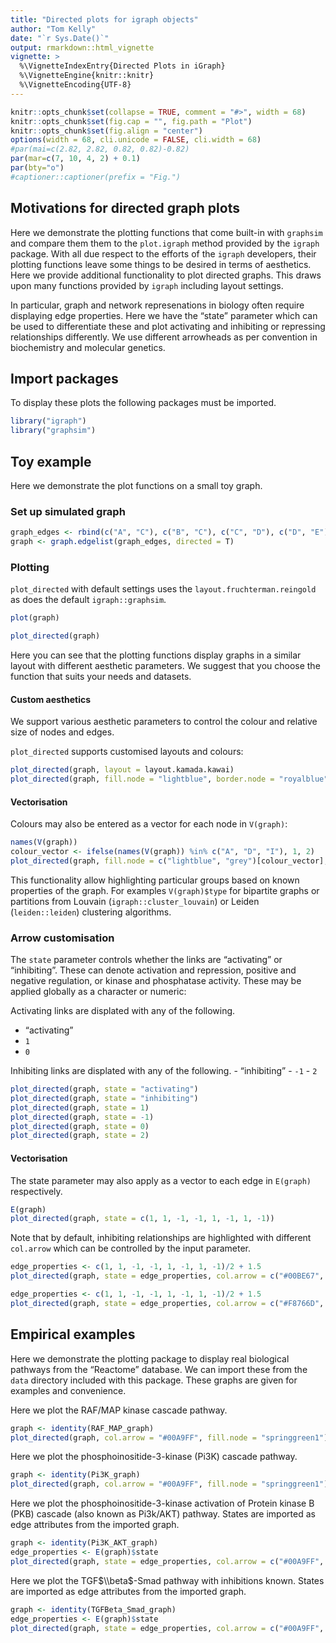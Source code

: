 ```yaml
---
title: "Directed plots for igraph objects"
author: "Tom Kelly"
date: "`r Sys.Date()`"
output: rmarkdown::html_vignette
vignette: >
  %\VignetteIndexEntry{Directed Plots in iGraph}
  %\VignetteEngine{knitr::knitr}
  %\VignetteEncoding{UTF-8}
---
```


```r
knitr::opts_chunk$set(collapse = TRUE, comment = "#>", width = 68)
knitr::opts_chunk$set(fig.cap = "", fig.path = "Plot")
knitr::opts_chunk$set(fig.align = "center")
options(width = 68, cli.unicode = FALSE, cli.width = 68)
#par(mai=c(2.82, 2.82, 0.82, 0.82)-0.82)
par(mar=c(7, 10, 4, 2) + 0.1)
par(bty="o")
#captioner::captioner(prefix = "Fig.")
```

## Motivations for directed graph plots

Here we demonstrate the plotting functions that come built-in with `graphsim` and compare them them to the `plot.igraph` method provided by the `igraph` package. With all due respect to the efforts of the `igraph` developers, their plotting functions leave some things to be desired in terms of aesthetics. Here we provide additional functionality to plot directed graphs. This draws upon many functions provided by `igraph` including layout settings.

In particular, graph and network represenations in biology often require displaying edge properties. Here we have the "state" parameter which can be used to differentiate these and plot activating and inhibiting or repressing relationships differently. We use different arrowheads as per convention in biochemistry and molecular genetics. 

## Import packages

To display these plots the following packages must be imported.

```r
library("igraph")
library("graphsim")
```

## Toy example

Here we demonstrate the plot functions on a small toy graph.

### Set up simulated graph

```r
graph_edges <- rbind(c("A", "C"), c("B", "C"), c("C", "D"), c("D", "E"), c("D", "F"), c("F", "G"), c("F", "I"), c("H", "I"))
graph <- graph.edgelist(graph_edges, directed = T)
```

### Plotting

`plot_directed` with default settings uses the `layout.fruchterman.reingold` as does the default `igraph::graphsim`.

```r
plot(graph)
```
```r
plot_directed(graph)
```

Here you can see that the plotting functions display graphs in a similar layout with different aesthetic parameters. We suggest that you choose the function that suits your needs and datasets.

#### Custom aesthetics

We support various aesthetic parameters to control the colour and relative size of nodes and edges.

`plot_directed` supports customised layouts and colours:

```r
plot_directed(graph, layout = layout.kamada.kawai)
plot_directed(graph, fill.node = "lightblue", border.node = "royalblue")
```

#### Vectorisation

Colours may also be entered as a vector for each node in `V(graph)`:

```r
names(V(graph))
colour_vector <- ifelse(names(V(graph)) %in% c("A", "D", "I"), 1, 2)
plot_directed(graph, fill.node = c("lightblue", "grey")[colour_vector], border.node = c("royalblue", "black")[colour_vector])
```

This functionality allow highlighting particular groups based on known properties of the graph. For examples `V(graph)$type` for bipartite graphs or partitions from Louvain (`igraph::cluster_louvain`) or Leiden (`leiden::leiden`) clustering algorithms.

### Arrow customisation

The `state` parameter controls whether the links are "activating" or "inhibiting". These can denote activation and repression, positive and negative regulation, or kinase and phosphatase activity. These may be applied globally as a character or numeric:

Activating links are displated with any of the following.

- "activating"
- `1`
- `0`

Inhibiting links are displated with any of the following.
- "inhibiting"
- `-1`
- `2`

```r
plot_directed(graph, state = "activating")
plot_directed(graph, state = "inhibiting")
plot_directed(graph, state = 1)
plot_directed(graph, state = -1)
plot_directed(graph, state = 0)
plot_directed(graph, state = 2)
```

#### Vectorisation

The state parameter may also apply as a vector to each edge in `E(graph)` respectively.

```r
E(graph)
plot_directed(graph, state = c(1, 1, -1, -1, 1, -1, 1, -1))
```

Note that by default, inhibiting relationships are highlighted with different `col.arrow` which can be controlled by the input parameter.

```r
edge_properties <- c(1, 1, -1, -1, 1, -1, 1, -1)/2 + 1.5
plot_directed(graph, state = edge_properties, col.arrow = c("#00BE67", "#F8766D")[edge_properties])
```

```r
edge_properties <- c(1, 1, -1, -1, 1, -1, 1, -1)/2 + 1.5
plot_directed(graph, state = edge_properties, col.arrow = c("#F8766D", "#CD9600", "#7CAE00", "#00BE67", "#00BFC4", "#00A9FF", "#C77CFF", "#FF61CC"), fill.node = c("#F8766D", "#CD9600", "#7CAE00", "#00BE67", "#00BFC4", "#00A9FF", "#C77CFF", "#FF61CC", "#F8766D"))
```

## Empirical examples

Here we demonstrate the plotting package to display real biological pathways from the "Reactome" database. We can import these from the `data` directory included with this package. These graphs are given for examples and convenience.



Here we plot the RAF/MAP kinase cascade pathway.


```r
graph <- identity(RAF_MAP_graph)
plot_directed(graph, col.arrow = "#00A9FF", fill.node = "springgreen1")
```

Here we plot the phosphoinositide-3-kinase (Pi3K) cascade pathway.


```r
graph <- identity(Pi3K_graph)
plot_directed(graph, col.arrow = "#00A9FF", fill.node = "springgreen1")
```


Here we plot the phosphoinositide-3-kinase activation of Protein kinase B (PKB) cascade (also known as Pi3k/AKT) pathway. States are imported as edge attributes from the imported graph.


```r
graph <- identity(Pi3K_AKT_graph)
edge_properties <- E(graph)$state
plot_directed(graph, state = edge_properties, col.arrow = c("#00A9FF", "#F8766D")[edge_properties], fill.node = c("springgreen1"))
```

Here we plot the TGF$\\beta$-Smad pathway with inhibitions known. States are imported as edge attributes from the imported graph.


```r
graph <- identity(TGFBeta_Smad_graph)
edge_properties <- E(graph)$state
plot_directed(graph, state = edge_properties, col.arrow = c("#00A9FF", "#F8766D")[edge_properties], fill.node = c("springgreen1"))
```

